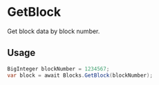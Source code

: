 # GetBlock

Get block data by block number.

## Usage

```csharp
BigInteger blockNumber = 1234567;
var block = await Blocks.GetBlock(blockNumber);
```
